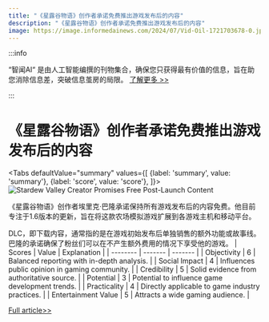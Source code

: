 ```yaml
---
title: "《星露谷物语》创作者承诺免费推出游戏发布后的内容"
description: "《星露谷物语》创作者承诺免费推出游戏发布后的内容"
image: https://image.informedainews.com/2024/07/Vid-Oil-1721703678-0.jpg
---
```



:::info

“智闻AI“ 是由人工智能编撰的刊物集合，确保您只获得最有价值的信息，旨在助您消除信息差，突破信息茧房的局限。  [了解更多 >>](/)

:::

# 《星露谷物语》创作者承诺免费推出游戏发布后的内容


<Tabs
	defaultValue="summary"
	values={[
	{label: 'summary', value: 'summary'},
	{label: 'score', value: 'score'},
]}>
<TabItem value="summary">
<img
  src="https://image.informedainews.com/2024/07/Vid-Oil-1721703678-0.jpg"
  alt="Stardew Valley Creator Promises Free Post-Launch Content"
/>



《星露谷物语》创作者埃里克·巴隆承诺保持所有游戏发布后的内容免费。他目前专注于1.6版本的更新，旨在将这款农场模拟游戏扩展到各游戏主机和移动平台。

DLC，即下载内容，通常指的是在游戏初始发布后单独销售的额外功能或故事线。巴隆的承诺确保了粉丝们可以在不产生额外费用的情况下享受他的游戏。
</TabItem>
<TabItem value="score">
	| Scores     | Value   | Explanation |
	| -------- | ------- | ------- |
	| Objectivity  | 6    | Balanced reporting with in-depth analysis.    |
	| Social Impact | 4     | Influences public opinion in gaming community.    |
	| Credibility    | 5    | Solid evidence from authoritative source.    |
	| Potential    | 3    | Potential to influence game development trends.    |
	| Practicality    | 4    | Directly applicable to game industry practices.    |
	| Entertainment Value    | 5    | Attracts a wide gaming audience.    |
</TabItem>
</Tabs>

[Full article>>](https://www.ign.com/articles/stardew-valley-creator-pledges-to-never-charge-fans-for-post-launch-content-in-any-of-his-games)
